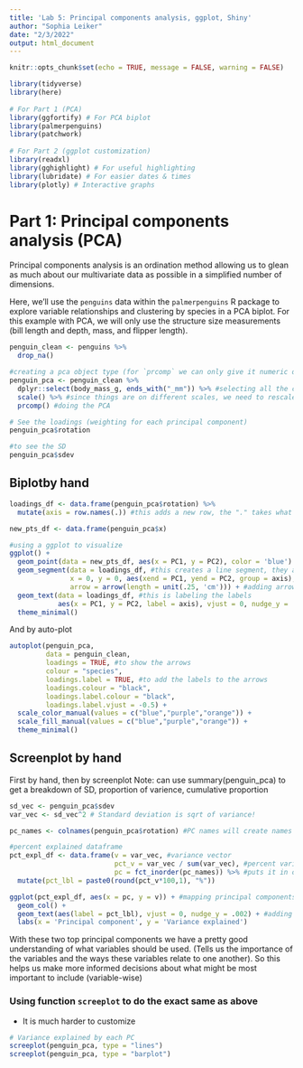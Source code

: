 ```yaml
---
title: 'Lab 5: Principal components analysis, ggplot, Shiny'
author: "Sophia Leiker"
date: "2/3/2022"
output: html_document
---
```


```r
knitr::opts_chunk$set(echo = TRUE, message = FALSE, warning = FALSE)

library(tidyverse)
library(here)
 
# For Part 1 (PCA)
library(ggfortify) # For PCA biplot
library(palmerpenguins)
library(patchwork)
 
# For Part 2 (ggplot customization)
library(readxl)
library(gghighlight) # For useful highlighting
library(lubridate) # For easier dates & times
library(plotly) # Interactive graphs

```

# Part 1: Principal components analysis (PCA)

Principal components analysis is an ordination method allowing us to glean as much about our multivariate data as possible in a simplified number of dimensions.

Here, we'll use the `penguins` data within the `palmerpenguins` R package to explore variable relationships and clustering by species in a PCA biplot. For this example with PCA, we will only use the structure size measurements (bill length and depth, mass, and flipper length).

```r
penguin_clean <- penguins %>% 
  drop_na()

#creating a pca object type (for `prcomp` we can only give it numeric data! need to get rid of things that are characters)
penguin_pca <- penguin_clean %>% 
  dplyr::select(body_mass_g, ends_with("_mm")) %>% #selecting all the columns that end with "_mm"
  scale() %>% #since things are on different scales, we need to rescale
  prcomp() #doing the PCA
```

```r
# See the loadings (weighting for each principal component)
penguin_pca$rotation

#to see the SD
penguin_pca$sdev
```

## Biplotby hand

```r
loadings_df <- data.frame(penguin_pca$rotation) %>% 
  mutate(axis = row.names(.)) #this adds a new row, the "." takes what ever comes out above from the pipe

new_pts_df <- data.frame(penguin_pca$x)

#using a ggplot to visualize
ggplot() +
  geom_point(data = new_pts_df, aes(x = PC1, y = PC2), color = 'blue') +
  geom_segment(data = loadings_df, #this creates a line segment, they all start from 0,0
               x = 0, y = 0, aes(xend = PC1, yend = PC2, group = axis),
               arrow = arrow(length = unit(.25, 'cm'))) + #adding arrows for principal components
  geom_text(data = loadings_df, #this is labeling the labels
            aes(x = PC1, y = PC2, label = axis), vjust = 0, nudge_y = .01) + #the nudge y makes the text float just a little above the point
  theme_minimal()
```

And by auto-plot

```r
autoplot(penguin_pca,
         data = penguin_clean,
         loadings = TRUE, #to show the arrows
         colour = "species",
         loadings.label = TRUE, #to add the labels to the arrows
         loadings.colour = "black",
         loadings.label.colour = "black",
         loadings.label.vjust = -0.5) +
  scale_color_manual(values = c("blue","purple","orange")) +
  scale_fill_manual(values = c("blue","purple","orange")) +
  theme_minimal()

```

## Screenplot by hand

First by hand, then by screenplot
Note: can use summary(penguin_pca) to get a breakdown of SD, proportion of varience, cumulative proportion

```r
sd_vec <- penguin_pca$sdev
var_vec <- sd_vec^2 # Standard deviation is sqrt of variance!

pc_names <- colnames(penguin_pca$rotation) #PC names will create names

#percent explained dataframe
pct_expl_df <- data.frame(v = var_vec, #variance vector
                          pct_v = var_vec / sum(var_vec), #percent variance (each value divided by the sum of variance vector)
                          pc = fct_inorder(pc_names)) %>% #puts it in order of pc_names
  mutate(pct_lbl = paste0(round(pct_v*100,1), "%"))

ggplot(pct_expl_df, aes(x = pc, y = v)) + #mapping principal components on the x, and on y we are putting the variance (putting percent variance as a label on top)
  geom_col() +
  geom_text(aes(label = pct_lbl), vjust = 0, nudge_y = .002) + #adding the percent variance label on top (percent of total varience explained by each Principal component), moving the labels up just a bit 
  labs(x = 'Principal component', y = 'Variance explained')

```

With these two top principal components we have a pretty good understanding of what variables should be used. (Tells us the importance of the variables and the ways these variables relate to one another). So this helps us make more informed decisions about what might be most important to include (variable-wise)

### Using function `screeplot` to do the exact same as above

- It is much harder to customize 

```r
# Variance explained by each PC
screeplot(penguin_pca, type = "lines")
screeplot(penguin_pca, type = "barplot")
```


